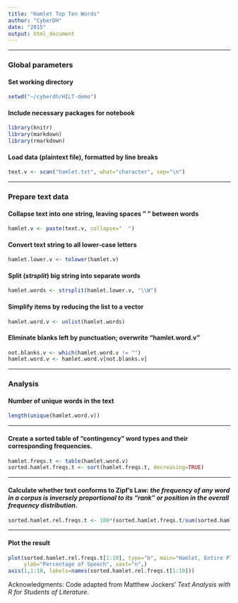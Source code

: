 ```yaml
---
title: "Hamlet Top Ten Words"
author: "CyberDH"
date: "2015"
output: html_document
---
```


***  
### Global parameters 
#### Set working directory
```r
setwd("~/cyberdh/HILT-demo")
```

#### Include necessary packages for notebook
```r
library(knitr)
library(markdown)
library(rmarkdown)
```

#### Load data (plaintext file), formatted by line breaks  
```r
text.v <- scan("hamlet.txt", what="character", sep="\n")
```

***   
### Prepare text data
#### Collapse text into one string, leaving spaces " " between words 
```r
hamlet.v <- paste(text.v, collapse="  ")
```

#### Convert text string to all lower-case letters
```r
hamlet.lower.v <- tolower(hamlet.v)
```

#### Split (_strsplit_) big string into separate words
```r
hamlet.words <- strsplit(hamlet.lower.v, "\\W")
```

#### Simplify items by reducing the list to a vector 
```r
hamlet.word.v <- unlist(hamlet.words)
```

#### Eliminate blanks left by punctuation; overwrite "hamlet.word.v"
```r
not.blanks.v <- which(hamlet.word.v != "")
hamlet.word.v <- hamlet.word.v[not.blanks.v]
```

***   
### Analysis
#### Number of unique words in the text
```r
length(unique(hamlet.word.v))
```

***    
#### Create a sorted table of “contingency” word types and their corresponding frequencies.
```r
hamlet.freqs.t <- table(hamlet.word.v)
sorted.hamlet.freqs.t <- sort(hamlet.freqs.t, decreasing=TRUE)
```

***   
#### Calculate whether text conforms to Zipf’s Law: _the frequency of any word in a corpus is inversely proportional to its “rank” or position in the overall frequency distribution_.
```r
sorted.hamlet.rel.freqs.t <- 100*(sorted.hamlet.freqs.t/sum(sorted.hamlet.freqs.t))
```

***    
#### Plot the result
```r
plot(sorted.hamlet.rel.freqs.t[1:10], type="b", main="Hamlet, Entire Play", xlab="Top Ten Words", 
     ylab="Percentage of Speech", xaxt="n",)
axis(1,1:10, labels=names(sorted.hamlet.rel.freqs.t[1:10]))
```


Acknowledgments: Code adapted from Matthew Jockers' _Text Analysis with R for Students of Literature_.
